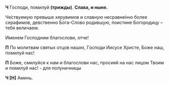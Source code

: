 **Ч** Господи, помилуй **(трижды)**. **Слава, и ныне.**

Че́ствуемую превыше херувимов и славную несравне́нно более серафимов, девственно Бога-Слово родившую, поистине Богородицу – тебя величаем.

Именем Господним благослови, отче!

**П** По молитвам святых отцов наших, Господи Иисусе Христе, Боже наш, помилуй нас!

**П** Боже, смилуйся к нам и благослови нас, просияй на нас лицом Твоим и помилуй нас! - для полуничницы

**Ч [Н]** Аминь.
